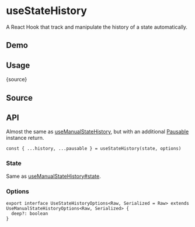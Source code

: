# useStateHistory


<HooksType category="ProUtilities" pausable />

A React Hook that track and manipulate the history of a state automatically.

## Demo


<App />

## Usage


<RawCode>{source}</RawCode>

## Source


<Source />

## API

Almost the same as [useManualStateHistory](/reference/use-manual-state-history), but with an additional [Pausable](/docs/features/pausable) instance return.


<Tip type="pausable" />

```tsx
const { ...history, ...pausable } = useStateHistory(state, options)
```

### State

Same as [useManualStateHistory#state](/reference/use-manual-state-history/#state).

### Options

```tsx
export interface UseStateHistoryOptions<Raw, Serialized = Raw> extends UseManualStateHistoryOptions<Raw, Serialized> {
  deep?: boolean
}
```

